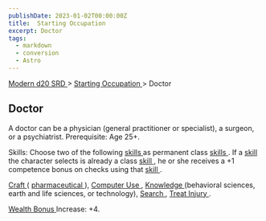 ```yaml
---
publishDate: 2023-01-02T00:00:00Z
title:  Starting Occupation 
excerpt: Doctor
tags:
  - markdown
  - conversion
  - Astro
---
```


[ Modern d20 SRD ](/#modernD20) > [ Starting Occupation ](modern-d20-srd-starting-occupation-index) > Doctor

##  Doctor

A doctor can be a physician (general ­practitioner or specialist), a surgeon,
or a psychiatrist. Prerequisite: Age 25+.

Skills: Choose two of the following [ skills ](modern-d20-srd-skills-index) as
permanent class [ skills ](modern-d20-srd-skills-index) . If a [ skill](modern-d20-srd-skills-index) the character selects is already a class [skill ](modern-d20-srd-skills-index) , he or she receives a +1 competence
bonus on checks using that [ skill ](modern-d20-srd-skills-index) .

[ Craft ](modern-d20-srd-skills-craft) ( [ pharmaceutical ](modern-d20-srd-skills-craft-pharmaceutical) ), [ Computer Use ](modern-d20-srd-skills-computer-use) , [ Knowledge ](modern-d20-srd-skills-knowledge) (behavioral
sciences, earth and life sciences, or technology), [ Search ](modern-d20-srd-skills-search) , [ Treat Injury ](modern-d20-srd-skills-treat-injury) .

[ Wealth Bonus ](modern-d20-srd-wealth-wealth-bonus) Increase: +4.

